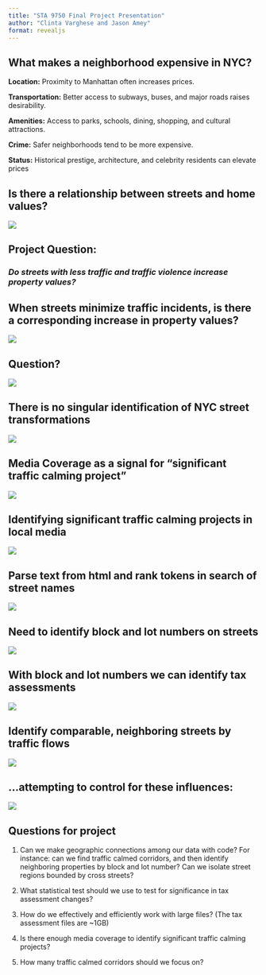 ```yaml
---
title: "STA 9750 Final Project Presentation"
author: "Clinta Varghese and Jason Amey"
format: revealjs
---
```


## What makes a neighborhood expensive in NYC? 


**Location:** Proximity to Manhattan often increases prices.

**Transportation:** Better access to subways, buses, and major roads raises desirability.

**Amenities:** Access to parks, schools, dining, shopping, and cultural attractions.

**Crime:** Safer neighborhoods tend to be more expensive.

**Status:** Historical prestige, architecture, and celebrity residents can elevate prices


## Is there a relationship between streets and home values?

![](images/final-project-presentation/slide-1.jpg)


## Project Question: 
### *Do streets with less traffic and traffic violence increase property values?*


## When streets minimize traffic incidents, is there a corresponding increase in property values?
![](images/final-project-presentation/slide-2.jpg)


## Question?
![](images/final-project-presentation/slide-11.jpg)


## There is no singular identification of NYC street transformations
![](images/final-project-presentation/slide-3.jpg)

## Media Coverage as a signal for “significant traffic calming project”
![](images/final-project-presentation/slide-4.jpg)


## Identifying significant traffic calming projects in local media
![](images/final-project-presentation/slide-5.jpg)


## Parse text from html and rank tokens in search of street names
![](images/final-project-presentation/slide-6.jpg)


## Need to identify block and lot numbers on streets
![](images/final-project-presentation/slide-7.jpg)


## With block and lot numbers we can identify tax assessments
![](images/final-project-presentation/slide-8.jpg)


## Identify comparable, neighboring streets by traffic flows
![](images/final-project-presentation/slide-9.jpg)


## ...attempting to control for these influences: 
![](images/final-project-presentation/slide-10.jpg)


## Questions for project 
1. Can we make geographic connections among our data with code? For instance: can we find traffic calmed corridors, and then identify neighboring properties by block and lot number? Can we isolate street regions bounded by cross streets? 

2. What statistical test should we use to test for significance in tax assessment changes? 
3. How do we effectively and efficiently work with large files? (The tax assessment files are ~1GB)

4. Is there enough media coverage to identify significant traffic calming projects? 

5. How many traffic calmed corridors should we focus on? 